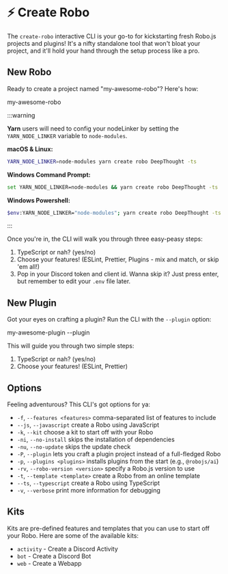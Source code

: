 
# ⚡ Create Robo

The `create-robo` interactive CLI is your go-to for kickstarting fresh Robo.js projects and plugins! It's a nifty standalone tool that won't bloat your project, and it'll hold your hand through the setup process like a pro.

## New Robo

Ready to create a project named "my-awesome-robo"? Here's how:

<Terminal create>my-awesome-robo</Terminal>

:::warning

**Yarn** users will need to config your nodeLinker by setting the `YARN_NODE_LINKER` variable to `node-modules`.

**macOS & Linux:**
```bash
YARN_NODE_LINKER=node-modules yarn create robo DeepThought -ts
```

**Windows Command Prompt:**
```bash
set YARN_NODE_LINKER=node-modules && yarn create robo DeepThought -ts
```

**Windows Powershell:**
```bash
$env:YARN_NODE_LINKER="node-modules"; yarn create robo DeepThought -ts
```

:::

Once you're in, the CLI will walk you through three easy-peasy steps:

1. TypeScript or nah? (yes/no)
2. Choose your features! (ESLint, Prettier, Plugins - mix and match, or skip 'em all!)
3. Pop in your Discord token and client id. Wanna skip it? Just press enter, but remember to edit your `.env` file later.

## New Plugin

Got your eyes on crafting a plugin? Run the CLI with the `--plugin` option:

<Terminal create>my-awesome-plugin --plugin</Terminal>

This will guide you through two simple steps:

1. TypeScript or nah? (yes/no)
2. Choose your features! (ESLint, Prettier)

## Options

Feeling adventurous? This CLI's got options for ya:

- `-f`, `--features <features>` comma-separated list of features to include
- `--js`, `--javascript` create a Robo using JavaScript
- `-k`, `--kit` choose a kit to start off with your Robo
- `-ni`, `--no-install` skips the installation of dependencies
- `-nu`, `--no-update` skips the update check
- `-P`, `--plugin` lets you craft a plugin project instead of a full-fledged Robo
- `-p`, `--plugins <plugins>` installs plugins from the start (e.g., `@robojs/ai`)
- `-rv`, `--robo-version <version>` specify a Robo.js version to use
- `-t`, `--template <template>` create a Robo from an online template
- `--ts`, `--typescript` create a Robo using TypeScript
- `-v`, `--verbose` print more information for debugging

## Kits

Kits are pre-defined features and templates that you can use to start off your Robo. Here are some of the available kits:

- `activity` - Create a Discord Activity
- `bot` - Create a Discord Bot
- `web` - Create a Webapp
